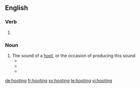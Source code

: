 ==English==

===Verb===
{{head|en|present participle}}

# {{present participle of|hoot|lang=en}}

===Noun===
{{en-noun}}

# The sound of a [[hoot]], or the occasion of producing this sound
#* {{quote-book|year=1818|author=John Franklin|title=The Journey to the Polar Sea|chapter=|edition=|url=http://www.gutenberg.org/etext/13518
|passage=One small species, which is known to them by its melancholy nocturnal '''hootings''' (for as it never appears in the day few even of the hunters have ever seen it) is particularly ominous. }}
#* {{quote-book|year=1828|author=Various|title=The Mirror of Literature, Amusement, and Instruction, Vol. 12,|chapter=|edition=|url=http://www.gutenberg.org/etext/11362
|passage=Popanilla is found "not guilty, and kicked out of court, amidst the '''hootings''' of the mob, without a stain upon his reputation." }}
#* {{quote-book|year=1877|author=Washington Irving|title=Bracebridge Hall|chapter=|edition=|url=http://www.gutenberg.org/etext/14228
|passage=The '''hootings''' of this unhappy gentleman may generally be heard in the still evenings, when the rooks are all at rest; and I have often listened to them of a moonlight night with a kind of mysterious gratification. }}

[[de:hooting]]
[[fr:hooting]]
[[sv:hooting]]
[[te:hooting]]
[[vi:hooting]]